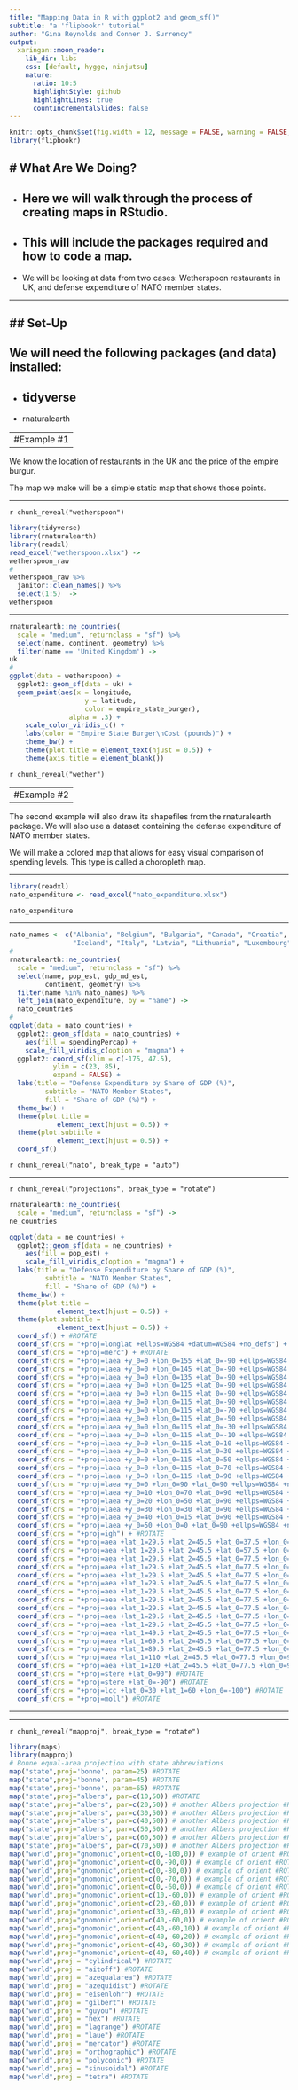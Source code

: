 ```yaml
---
title: "Mapping Data in R with ggplot2 and geom_sf()"
subtitle: "a 'flipbookr' tutorial"
author: "Gina Reynolds and Conner J. Surrency"
output:
  xaringan::moon_reader:
    lib_dir: libs
    css: [default, hygge, ninjutsu]
    nature:
      ratio: 10:5
      highlightStyle: github
      highlightLines: true
      countIncrementalSlides: false
---
```


```r
knitr::opts_chunk$set(fig.width = 12, message = FALSE, warning = FALSE, comment = "", cache = T, fig.retina = 3)
library(flipbookr)
```

# What Are We Doing?
--

- Here we will walk through the process of creating maps in RStudio.
--

- This will include the packages required and how to code a map.
--

- We will be looking at data from two cases: Wetherspoon restaurants in UK, and defense expenditure of NATO member states. 


---

## Set-Up
--

We will need the following packages (and data) installed:  
--

- tidyverse
--

- rnaturalearth


---
#Example #1
--

We know the location of restaurants in the UK and the price of the empire burgur. 


The map we make will be a simple static map that shows those points.

---

`r chunk_reveal("wetherspoon")`

```r
library(tidyverse)
library(rnaturalearth)
library(readxl)
read_excel("wetherspoon.xlsx") ->
wetherspoon_raw
#
wetherspoon_raw %>%
  janitor::clean_names() %>% 
  select(1:5)  ->
wetherspoon
```

---

```r
rnaturalearth::ne_countries(
  scale = "medium", returnclass = "sf") %>% 
  select(name, continent, geometry) %>% 
  filter(name == 'United Kingdom') -> 
uk
#
ggplot(data = wetherspoon) + 
  ggplot2::geom_sf(data = uk) + 
  geom_point(aes(x = longitude, 
                   y = latitude, 
                   color = empire_state_burger), 
               alpha = .3) +
    scale_color_viridis_c() + 
    labs(color = "Empire State Burger\nCost (pounds)") +
    theme_bw() +
    theme(plot.title = element_text(hjust = 0.5)) + 
    theme(axis.title = element_blank()) 
```



`r chunk_reveal("wether")`


---
#Example #2
--

The second example will also draw its shapefiles from the rnaturalearth package. We will also use a dataset containing the defense expenditure of NATO member states. 

We will make a colored map that allows for easy visual comparison of spending levels. This type is called a choropleth map.

---


```r
library(readxl)
nato_expenditure <- read_excel("nato_expenditure.xlsx")

nato_expenditure
```
---

```r
nato_names <- c("Albania", "Belgium", "Bulgaria", "Canada", "Croatia", "Czech Republic", "Denmark", "Estonia", "France", "Germany", "Greece", "Hungary",
                "Iceland", "Italy", "Latvia", "Lithuania", "Luxembourg", "Montenegro", "Netherlands", "Norway", "Poland", "Portugal", "Romania", "Slovakia", "Slovenia", "Spain", "Turkey", "United Kingdom", "United States")
#
rnaturalearth::ne_countries(
  scale = "medium", returnclass = "sf") %>%   
  select(name, pop_est, gdp_md_est, 
         continent, geometry) %>%
  filter(name %in% nato_names) %>% 
  left_join(nato_expenditure, by = "name") ->
  nato_countries
#
ggplot(data = nato_countries) + 
  ggplot2::geom_sf(data = nato_countries) + 
    aes(fill = spendingPercap) +
    scale_fill_viridis_c(option = "magma") +
  ggplot2::coord_sf(xlim = c(-175, 47.5), 
           ylim = c(23, 85), 
           expand = FALSE) + 
  labs(title = "Defense Expenditure by Share of GDP (%)", 
         subtitle = "NATO Member States", 
         fill = "Share of GDP (%)") + 
  theme_bw() +
  theme(plot.title = 
            element_text(hjust = 0.5)) + 
  theme(plot.subtitle = 
            element_text(hjust = 0.5)) +
  coord_sf() 
```

`r chunk_reveal("nato", break_type = "auto")`


---

`r chunk_reveal("projections", break_type = "rotate")`


```r
rnaturalearth::ne_countries(
  scale = "medium", returnclass = "sf") ->
ne_countries

ggplot(data = ne_countries) + 
  ggplot2::geom_sf(data = ne_countries) + 
    aes(fill = pop_est) +
    scale_fill_viridis_c(option = "magma") +
  labs(title = "Defense Expenditure by Share of GDP (%)", 
         subtitle = "NATO Member States", 
         fill = "Share of GDP (%)") + 
  theme_bw() +
  theme(plot.title = 
            element_text(hjust = 0.5)) + 
  theme(plot.subtitle = 
            element_text(hjust = 0.5)) +
  coord_sf() + #ROTATE
  coord_sf(crs = "+proj=longlat +ellps=WGS84 +datum=WGS84 +no_defs") + #ROTATE
  coord_sf(crs = "+proj=merc") + #ROTATE
  coord_sf(crs = "+proj=laea +y_0=0 +lon_0=155 +lat_0=-90 +ellps=WGS84 +no_defs") + #ROTATE
  coord_sf(crs = "+proj=laea +y_0=0 +lon_0=145 +lat_0=-90 +ellps=WGS84 +no_defs") + #ROTATE
  coord_sf(crs = "+proj=laea +y_0=0 +lon_0=135 +lat_0=-90 +ellps=WGS84 +no_defs") + #ROTATE
  coord_sf(crs = "+proj=laea +y_0=0 +lon_0=125 +lat_0=-90 +ellps=WGS84 +no_defs") + #ROTATE
  coord_sf(crs = "+proj=laea +y_0=0 +lon_0=115 +lat_0=-90 +ellps=WGS84 +no_defs") + #ROTATE
  coord_sf(crs = "+proj=laea +y_0=0 +lon_0=115 +lat_0=-90 +ellps=WGS84 +no_defs") + #ROTATE
  coord_sf(crs = "+proj=laea +y_0=0 +lon_0=115 +lat_0=-70 +ellps=WGS84 +no_defs") + #ROTATE
  coord_sf(crs = "+proj=laea +y_0=0 +lon_0=115 +lat_0=-50 +ellps=WGS84 +no_defs") + #ROTATE
  coord_sf(crs = "+proj=laea +y_0=0 +lon_0=115 +lat_0=-30 +ellps=WGS84 +no_defs") + #ROTATE
  coord_sf(crs = "+proj=laea +y_0=0 +lon_0=115 +lat_0=-10 +ellps=WGS84 +no_defs") + #ROTATE
  coord_sf(crs = "+proj=laea +y_0=0 +lon_0=115 +lat_0=10 +ellps=WGS84 +no_defs") + #ROTATE
  coord_sf(crs = "+proj=laea +y_0=0 +lon_0=115 +lat_0=30 +ellps=WGS84 +no_defs") + #ROTATE
  coord_sf(crs = "+proj=laea +y_0=0 +lon_0=115 +lat_0=50 +ellps=WGS84 +no_defs") + #ROTATE
  coord_sf(crs = "+proj=laea +y_0=0 +lon_0=115 +lat_0=70 +ellps=WGS84 +no_defs") + #ROTATE
  coord_sf(crs = "+proj=laea +y_0=0 +lon_0=115 +lat_0=90 +ellps=WGS84 +no_defs") + #ROTATE
  coord_sf(crs = "+proj=laea +y_0=0 +lon_0=90 +lat_0=90 +ellps=WGS84 +no_defs") + #ROTATE
  coord_sf(crs = "+proj=laea +y_0=10 +lon_0=70 +lat_0=90 +ellps=WGS84 +no_defs") + #ROTATE
  coord_sf(crs = "+proj=laea +y_0=20 +lon_0=50 +lat_0=90 +ellps=WGS84 +no_defs") + #ROTATE
  coord_sf(crs = "+proj=laea +y_0=30 +lon_0=30 +lat_0=90 +ellps=WGS84 +no_defs") + #ROTATE
  coord_sf(crs = "+proj=laea +y_0=40 +lon_0=15 +lat_0=90 +ellps=WGS84 +no_defs") + #ROTATE
  coord_sf(crs = "+proj=laea +y_0=50 +lon_0=0 +lat_0=90 +ellps=WGS84 +no_defs") + #ROTATE
  coord_sf(crs = "+proj=igh") + #ROTATE
  coord_sf(crs = "+proj=aea +lat_1=29.5 +lat_2=45.5 +lat_0=37.5 +lon_0=-96 +x_0=0 +y_0=0 +ellps=GRS80 +towgs84=0,0,0,0,0,0,0 +units=m +no_defs") + #ROTATE
  coord_sf(crs = "+proj=aea +lat_1=29.5 +lat_2=45.5 +lat_0=57.5 +lon_0=-76 +x_0=0 +y_0=0 +ellps=GRS80 +towgs84=0,0,0,0,0,0,0 +units=m +no_defs") + #ROTATE
  coord_sf(crs = "+proj=aea +lat_1=29.5 +lat_2=45.5 +lat_0=77.5 +lon_0=-56 +x_0=0 +y_0=0 +ellps=GRS80 +towgs84=0,0,0,0,0,0,0 +units=m +no_defs") #ROTATE
  coord_sf(crs = "+proj=aea +lat_1=29.5 +lat_2=45.5 +lat_0=77.5 +lon_0=-36 +x_0=0 +y_0=0 +ellps=GRS80 +towgs84=0,0,0,0,0,0,0 +units=m +no_defs") #ROTATE
  coord_sf(crs = "+proj=aea +lat_1=29.5 +lat_2=45.5 +lat_0=77.5 +lon_0=-16 +x_0=0 +y_0=0 +ellps=GRS80 +towgs84=0,0,0,0,0,0,0 +units=m +no_defs") #ROTATE
  coord_sf(crs = "+proj=aea +lat_1=29.5 +lat_2=45.5 +lat_0=77.5 +lon_0=0 +x_0=0 +y_0=0 +ellps=GRS80 +towgs84=0,0,0,0,0,0,0 +units=m +no_defs") #ROTATE
  coord_sf(crs = "+proj=aea +lat_1=29.5 +lat_2=45.5 +lat_0=77.5 +lon_0=15 +x_0=0 +y_0=0 +ellps=GRS80 +towgs84=0,0,0,0,0,0,0 +units=m +no_defs") #ROTATE
  coord_sf(crs = "+proj=aea +lat_1=29.5 +lat_2=45.5 +lat_0=77.5 +lon_0=30 +x_0=0 +y_0=0 +ellps=GRS80 +towgs84=0,0,0,0,0,0,0 +units=m +no_defs") #ROTATE
  coord_sf(crs = "+proj=aea +lat_1=29.5 +lat_2=45.5 +lat_0=77.5 +lon_0=50 +x_0=0 +y_0=0 +ellps=GRS80 +towgs84=0,0,0,0,0,0,0 +units=m +no_defs") #ROTATE
  coord_sf(crs = "+proj=aea +lat_1=29.5 +lat_2=45.5 +lat_0=77.5 +lon_0=70 +x_0=0 +y_0=0 +ellps=GRS80 +towgs84=0,0,0,0,0,0,0 +units=m +no_defs") #ROTATE
  coord_sf(crs = "+proj=aea +lat_1=29.5 +lat_2=45.5 +lat_0=77.5 +lon_0=90 +x_0=0 +y_0=0 +ellps=GRS80 +towgs84=0,0,0,0,0,0,0 +units=m +no_defs") #ROTATE
  coord_sf(crs = "+proj=aea +lat_1=49.5 +lat_2=45.5 +lat_0=77.5 +lon_0=90 +x_0=0 +y_0=0 +ellps=GRS80 +towgs84=0,0,0,0,0,0,0 +units=m +no_defs") #ROTATE
  coord_sf(crs = "+proj=aea +lat_1=69.5 +lat_2=45.5 +lat_0=77.5 +lon_0=90 +x_0=0 +y_0=0 +ellps=GRS80 +towgs84=0,0,0,0,0,0,0 +units=m +no_defs") #ROTATE
  coord_sf(crs = "+proj=aea +lat_1=89.5 +lat_2=45.5 +lat_0=77.5 +lon_0=90 +x_0=0 +y_0=0 +ellps=GRS80 +towgs84=0,0,0,0,0,0,0 +units=m +no_defs") #ROTATE
  coord_sf(crs = "+proj=aea +lat_1=110 +lat_2=45.5 +lat_0=77.5 +lon_0=90 +x_0=0 +y_0=0 +ellps=GRS80 +towgs84=0,0,0,0,0,0,0 +units=m +no_defs") #ROTATE
  coord_sf(crs = "+proj=aea +lat_1=120 +lat_2=45.5 +lat_0=77.5 +lon_0=90 +x_0=0 +y_0=0 +ellps=GRS80 +towgs84=0,0,0,0,0,0,0 +units=m +no_defs") #ROTATE 
  coord_sf(crs = "+proj=stere +lat_0=90") #ROTATE 
  coord_sf(crs = "+proj=stere +lat_0=-90") #ROTATE 
  coord_sf(crs = "+proj=lcc +lat_0=30 +lat_1=60 +lon_0=-100") #ROTATE 
  coord_sf(crs = "+proj=moll") #ROTATE 
```

---





---

`r chunk_reveal("mapproj", break_type = "rotate")`

```r
library(maps)
library(mapproj)
# Bonne equal-area projection with state abbreviations
map("state",proj='bonne', param=25) #ROTATE
map("state",proj='bonne', param=45) #ROTATE
map("state",proj='bonne', param=65) #ROTATE
map("state",proj="albers", par=c(10,50)) #ROTATE
map("state",proj="albers", par=c(20,50)) # another Albers projection #ROTATE
map("state",proj="albers", par=c(30,50)) # another Albers projection #ROTATE
map("state",proj="albers", par=c(40,50)) # another Albers projection #ROTATE
map("state",proj="albers", par=c(50,50)) # another Albers projection #ROTATE
map("state",proj="albers", par=c(60,50)) # another Albers projection #ROTATE
map("state",proj="albers", par=c(70,50)) # another Albers projection #ROTATE
map("world",proj="gnomonic",orient=c(0,-100,0)) # example of orient #ROTATE
map("world",proj="gnomonic",orient=c(0,-90,0)) # example of orient #ROTATE
map("world",proj="gnomonic",orient=c(0,-80,0)) # example of orient #ROTATE
map("world",proj="gnomonic",orient=c(0,-70,0)) # example of orient #ROTATE
map("world",proj="gnomonic",orient=c(0,-60,0)) # example of orient #ROTATE
map("world",proj="gnomonic",orient=c(10,-60,0)) # example of orient #ROTATE
map("world",proj="gnomonic",orient=c(20,-60,0)) # example of orient #ROTATE
map("world",proj="gnomonic",orient=c(30,-60,0)) # example of orient #ROTATE
map("world",proj="gnomonic",orient=c(40,-60,0)) # example of orient #ROTATE
map("world",proj="gnomonic",orient=c(40,-60,10)) # example of orient #ROTATE
map("world",proj="gnomonic",orient=c(40,-60,20)) # example of orient #ROTATE
map("world",proj="gnomonic",orient=c(40,-60,30)) # example of orient #ROTATE
map("world",proj="gnomonic",orient=c(40,-60,40)) # example of orient #ROTATE
map("world",proj = "cylindrical") #ROTATE
map("world",proj = "aitoff") #ROTATE
map("world",proj = "azequalarea") #ROTATE
map("world",proj = "azequidist") #ROTATE
map("world",proj = "eisenlohr") #ROTATE
map("world",proj = "gilbert") #ROTATE
map("world",proj = "guyou") #ROTATE
map("world",proj = "hex") #ROTATE
map("world",proj = "lagrange") #ROTATE
map("world",proj = "laue") #ROTATE
map("world",proj = "mercator") #ROTATE
map("world",proj = "orthographic") #ROTATE
map("world",proj = "polyconic") #ROTATE
map("world",proj = "sinusoidal") #ROTATE
map("world",proj = "tetra") #ROTATE
```
